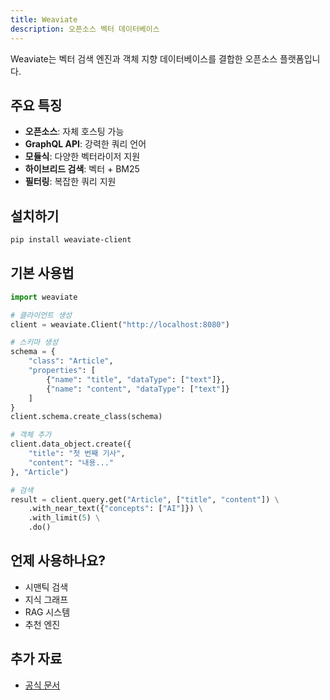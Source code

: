 ```yaml
---
title: Weaviate
description: 오픈소스 벡터 데이터베이스
---
```


Weaviate는 벡터 검색 엔진과 객체 지향 데이터베이스를 결합한 오픈소스 플랫폼입니다.

## 주요 특징

- **오픈소스**: 자체 호스팅 가능
- **GraphQL API**: 강력한 쿼리 언어
- **모듈식**: 다양한 벡터라이저 지원
- **하이브리드 검색**: 벡터 + BM25
- **필터링**: 복잡한 쿼리 지원

## 설치하기

```bash
pip install weaviate-client
```

## 기본 사용법

```python
import weaviate

# 클라이언트 생성
client = weaviate.Client("http://localhost:8080")

# 스키마 생성
schema = {
    "class": "Article",
    "properties": [
        {"name": "title", "dataType": ["text"]},
        {"name": "content", "dataType": ["text"]}
    ]
}
client.schema.create_class(schema)

# 객체 추가
client.data_object.create({
    "title": "첫 번째 기사",
    "content": "내용..."
}, "Article")

# 검색
result = client.query.get("Article", ["title", "content"]) \
    .with_near_text({"concepts": ["AI"]}) \
    .with_limit(5) \
    .do()
```

## 언제 사용하나요?

- 시맨틱 검색
- 지식 그래프
- RAG 시스템
- 추천 엔진

## 추가 자료

- [공식 문서](https://weaviate.io/developers/weaviate)

